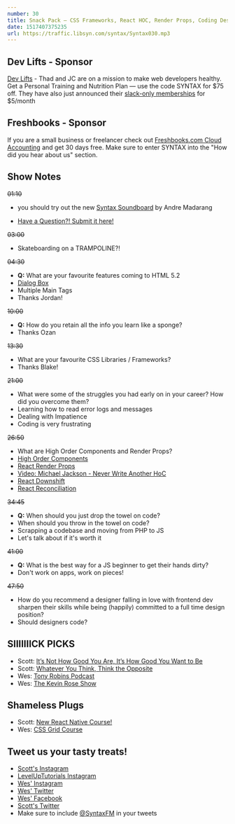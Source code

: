 ```yaml
---
number: 30
title: Snack Pack — CSS Frameworks, React HOC, Render Props, Coding Designers, Early Career Advice and a sound board!
date: 1517407375235
url: https://traffic.libsyn.com/syntax/Syntax030.mp3
---
```


## Dev Lifts - Sponsor

[Dev Lifts](https://devlifts.io) - Thad and JC are on a mission to make web developers healthy. Get a Personal Training and Nutrition Plan — use the code SYNTAX for $75 off. They have also just announced their [slack-only memberships](https://devlifts.io/slack.html) for $5/month

## Freshbooks - Sponsor

If you are a small business or freelancer check out [Freshbooks.com Cloud Accounting](https://freshbooks.com/syntax) and get 30 days free. Make sure to enter SYNTAX into the "How did you hear about us" section.

## Show Notes

~~01:10~~

* you should try out the new [Syntax Soundboard](https://codepen.io/drehimself/full/BYBwBp/) by Andre Madarang

* [Have a Question?! Submit it here!](https://docs.google.com/forms/d/e/1FAIpQLSfQlAo1wXHiJMySdU-h8QMtfoz92aMS9eycEHXB6eRCLh8KHA/viewform)

~~03:00~~

* Skateboarding on a TRAMPOLINE?!

~~04:30~~

* **Q:** What are your favourite features coming to HTML 5.2
* [Dialog Box](https://webdesign.tutsplus.com/tutorials/native-popups-and-modals-with-the-html5-dialog-element--cms-23876)
* Multiple Main Tags
* Thanks Jordan!

~~10:00~~

* **Q:** How do you retain all the info you learn like a sponge?
* Thanks Ozan

~~13:30~~

* What are your favourite CSS Libraries / Frameworks?
* Thanks Blake!

~~21:00~~

* What were some of the struggles you had early on in your career? How did you overcome them?
* Learning how to read error logs and messages
* Dealing with Impatience
* Coding is very frustrating

~~26:50~~

* What are High Order Components and Render Props?
* [High Order Components](https://reactjs.org/docs/higher-order-components.html)
* [React Render Props](https://reactjs.org/docs/render-props.html)
* [Video: Michael Jackson - Never Write Another HoC](https://www.youtube.com/watch?v=BcVAq3YFiuc)
* [React Downshift](https://github.com/paypal/downshift)
* [React Reconciliation](https://reactjs.org/docs/reconciliation.html)

~~34:45~~

* **Q:** When should you just drop the towel on code?
* When should you throw in the towel on code?
* Scrapping a codebase and moving from PHP to JS
* Let's talk about if it's worth it

~~41:00~~

* **Q:** What is the best way for a JS beginner to get their hands dirty?
* Don't work on apps, work on pieces!

~~47:50~~

* How do you recommend a designer falling in love with frontend dev sharpen their skills while being (happily) committed to a full time design position?
* Should designers code?

## SIIIIIIICK PICKS

* Scott: [It’s Not How Good You Are, It’s How Good You Want to Be](http://amzn.to/2DOE9V9)
* Scott: [Whatever You Think, Think the Opposite](http://amzn.to/2GybLbh)
* Wes: [Tony Robins Podcast](https://www.tonyrobbins.com/podcasts/)
* Wes: [The Kevin Rose Show](https://www.kevinrose.com/)

## Shameless Plugs

* Scott: [New React Native Course!](https://www.leveluptutorials.com/pro)
* Wes: [CSS Grid Course](https://CSSGrid.io)

## Tweet us your tasty treats!

* [Scott's Instagram](https://www.instagram.com/stolinski/)
* [LevelUpTutorials Instagram](https://www.instagram.com/LevelUpTutorials/)
* [Wes' Instagram](https://www.instagram.com/wesbos/)
* [Wes' Twitter](https://twitter.com/wesbos)
* [Wes' Facebook](https://www.facebook.com/wesbos.developer)
* [Scott's Twitter](https://twitter.com/stolinski)
* Make sure to include [@SyntaxFM](https://twitter.com/SyntaxFM) in your tweets
